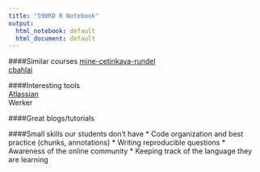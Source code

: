 ```yaml
---
title: "590RD R Notebook"
output:
  html_notebook: default
  html_document: default
---
```



####Similar courses
[mine-cetinkaya-rundel](https://github.com/mine-cetinkaya-rundel/2016-06-27-first-ds-course-user)  
[cbahlai](https://github.com/cbahlai/OSRR_course)

####Interesting tools  
[Atlassian](https://www.atlassian.com/software/sourcetree)  
Werker


####Great blogs/tutorials  


####Small skills our students don't have
* Code organization and best practice (chunks, annotations)
* Writing reproducible questions
* Awareness of the online community
* Keeping track of the language they are learning

